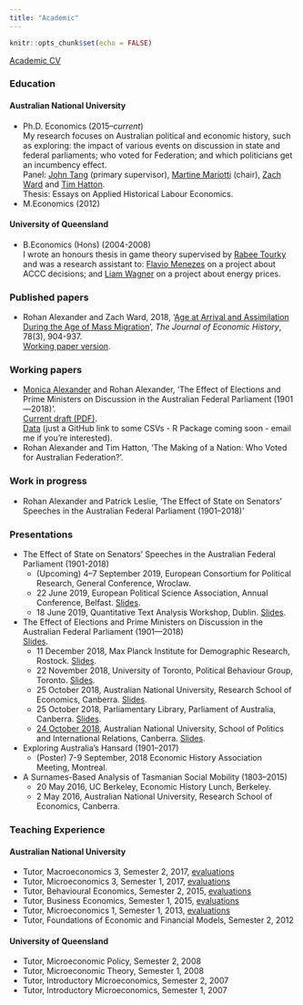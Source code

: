 ```yaml
---
title: "Academic"
---
```


```r
knitr::opts_chunk$set(echo = FALSE)
```

[Academic CV](pdfs/2019-03-22-cv-academic-Rohan_Alexander.pdf)

### Education

#### Australian National University

* Ph.D. Economics (2015--*current*)  
My research focuses on Australian political and economic history, such as exploring: the impact of various events on discussion in state and federal parliaments; who voted for Federation; and which politicians get an incumbency effect.  
Panel: [John Tang](https://sites.google.com/site/jptang/) (primary supervisor), [Martine Mariotti](https://www.cbe.anu.edu.au/about/staff-directory/?profile=Martine-Mariotti) (chair), [Zach Ward](https://sites.google.com/site/zachaward/) and [Tim Hatton](https://sites.google.com/site/timhattonwebsite/).  
Thesis: Essays on Applied Historical Labour Economics.  
* M.Economics (2012)

#### University of Queensland

* B.Economics (Hons) (2004-2008)  
I wrote an honours thesis in game theory supervised by [Rabee Tourky](http://tourky.org/) and was a research assistant to: [Flavio Menezes](https://economics.uq.edu.au/profile/2324/flavio-menezes) on a project about ACCC decisions; and [Liam Wagner](http://www.liamwagner.com/) on a project about energy prices.

### Published papers
* Rohan Alexander and Zach Ward, 2018, '[Age at Arrival and Assimilation During the Age of Mass Migration](https://www.cambridge.org/core/journals/journal-of-economic-history/article/age-at-arrival-and-assimilation-during-the-age-of-mass-migration/85FDB674232C30BDD889711D343F22FE)', *The Journal of Economic History*, 78(3), 904-937.  
[Working paper version](pdfs/2018_02_21-Age_at_arrival.pdf).

### Working papers
* [Monica Alexander](monicaalexander.com) and Rohan Alexander, 'The Effect of Elections and Prime Ministers on Discussion in the Australian Federal Parliament (1901—2018)'.  
[Current draft (PDF)](pdfs/2019-01-14-effect_of_events_draft.pdf).  
[Data](https://github.com/RohanAlexander/hansardr) (just a GitHub link to some CSVs - R Package coming soon - email me if you're interested).
* Rohan Alexander and Tim Hatton, 'The Making of a Nation: Who Voted for Australian Federation?'.

### Work in progress
* Rohan Alexander and Patrick Leslie, 'The Effect of State on Senators’ Speeches in the Australian Federal Parliament (1901–2018)'

### Presentations
*  The Effect of State on Senators’ Speeches in the Australian Federal Parliament (1901-2018)  
	- (Upcoming) 4–7 September 2019, European Consortium for Political Research, General Conference, Wroclaw.
	- 22 June 2019, European Political Science Association, Annual Conference, Belfast.
	[Slides](pdfs/2019-06-22-slides-Belfast-EPSA.pdf).
	- 18 June 2019, Quantitative Text Analysis Workshop, Dublin.
	[Slides](pdfs/2019-06-18-slides-QTADublin.pdf).
*  The Effect of Elections and Prime Ministers on Discussion in the Australian Federal Parliament (1901—2018)  
[Slides](pdfs/2019-01-11-slides-warwick.pdf).
	- 11 December 2018, Max Planck Institute for Demographic Research, Rostock. [Slides](pdfs/2018-12-12-slides-rostock.pdf).
	- 22 November 2018, University of Toronto, Political Behaviour Group, Toronto. [Slides](pdfs/2018-11-22-slides-UofT.pdf).
	- 25 October 2018, Australian National University, Research School of Economics, Canberra. [Slides](pdfs/2018-10-25-slides-RSE.pdf).
	- 25 October 2018, Parliamentary Library, Parliament of Australia, Canberra. [Slides](pdfs/2018-10-25-slides-parlimentarylibrary.pdf).
	- [24 October 2018](http://politicsir.cass.anu.edu.au/events/nobody-expects-spanish-inquisition-effect-events-australian-parliamentary-discussion), Australian National University, School of Politics and International Relations, Canberra. [Slides](pdfs/2018-10-24-slides-SPIR.pdf). 
* Exploring Australia's Hansard (1901--2017)
	- (Poster) 7-9 September, 2018 Economic History Association Meeting, Montreal.
* A Surnames-Based Analysis of Tasmanian Social Mobility (1803--2015)
	- 20 May 2016, UC Berkeley, Economic History Lunch, Berkeley.
	- 2 May 2016, Australian National University, Research School of Economics, Canberra.



### Teaching Experience
#### Australian National University
* Tutor, Macroeconomics 3, Semester 2, 2017, [evaluations](pdfs/2018-02-05-Sem_2_2017-ECON3102_-_Macroeconomics_3.pdf) 
* Tutor, Microeconomics 3, Semester 1, 2017, [evaluations](pdfs/2018-02-05-Sem_1_2017-ECON3101_-_Microeconomics_3.pdf) 
* Tutor, Behavioural Economics, Semester 2, 2015, [evaluations](pdfs/2018-02-05-Sem_2_2015-ECON2013_Behavioural_Economics.pdf) 
* Tutor, Business Economics, Semester 1, 2015, [evaluations](pdfs/2018-02-05-Sem_1_2015-ECON8069_Business_Economics.pdf) 
* Tutor, Microeconomics 1, Semester 1, 2013, [evaluations](pdfs/2018-02-05-Sem_1_2013-ECON1101_Microeconomics_1.pdf) 
* Tutor, Foundations of Economic and Financial Models, Semester 2, 2012

#### University of Queensland
* Tutor, Microeconomic Policy, Semester 2, 2008
* Tutor, Microeconomic Theory, Semester 1, 2008
* Tutor, Introductory Microeconomics, Semester 2, 2007
* Tutor, Introductory Microeconomics, Semester 1, 2007
